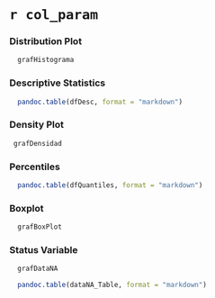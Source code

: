 `r col_param`
======

### Distribution Plot
```r
  grafHistograma  
```  

### Descriptive Statistics
```r
  pandoc.table(dfDesc, format = "markdown")
```

### Density Plot
```r
 grafDensidad
```

### Percentiles
```r
  pandoc.table(dfQuantiles, format = "markdown")
```

### Boxplot
```r
  grafBoxPlot
```

### Status Variable
```r
  grafDataNA
```

```r
  pandoc.table(dataNA_Table, format = "markdown")
```

  